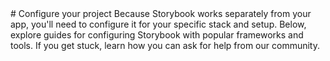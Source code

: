 
<Meta title="Getting Started" />

<div className="sb-container">
  <div className='sb-section-title'>
    # Configure your project
    Because Storybook works separately from your app, you'll need to configure it for your specific stack and setup. Below, explore guides for configuring Storybook with popular frameworks and tools. If you get stuck, learn how you can ask for help from our community.
  </div>
</div>
